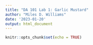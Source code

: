 ```yaml
---
title: "DA 101 Lab 1: Garlic Mustard"
author: "Miles D. Williams"
date: '2023-01-20'
output: html_document
---
```


```r
knitr::opts_chunk$set(echo = TRUE)
```

